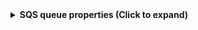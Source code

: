 <details>
<summary><b>SQS queue properties (Click to expand)</b></summary>

| Property | Type | Description | Action Required |
|----------|------|-------------|-----------------|
| `QueueName` | string | The name of the SQS queue | Default |
| `QueueUrl` | string | The URL of the SQS queue | Default |
| `QueueArn` | string | The Amazon Resource Name (ARN) of the SQS queue | Default |
| `ApproximateNumberOfMessages` | number | The approximate number of messages available for retrieval from the queue | Default |
| `ApproximateNumberOfMessagesNotVisible` | number | The approximate number of messages in the queue that are delayed and not available for reading immediately | Default |
| `ApproximateNumberOfMessagesDelayed` | number | The approximate number of messages in the queue that are delayed and not available for reading immediately | Default |
| `CreatedTimestamp` | string | The time when the queue was created (Unix timestamp) | Default |
| `LastModifiedTimestamp` | string | The time when the queue was last changed (Unix timestamp) | Default |
| `VisibilityTimeout` | number | The visibility timeout for the queue in seconds | Default |
| `MaximumMessageSize` | number | The limit of how many bytes a message can contain before Amazon SQS rejects it | Default |
| `MessageRetentionPeriod` | number | The number of seconds for which Amazon SQS retains a message | Default |
| `DelaySeconds` | number | The default delay for a message in the queue in seconds | Default |
| `ReceiveMessageWaitTimeSeconds` | number | The length of time, in seconds, for which a ReceiveMessage action waits for a message to arrive | Default |
| `Policy` | string | The queue's policy | Default |
| `RedrivePolicy` | string | The string that includes the parameters for the dead-letter queue functionality | Default |
| `RedriveAllowPolicy` | string | The string that includes the parameters for the permissions for the dead-letter queue redrive permission | Default |
| `KmsMasterKeyId` | string | The ID of an AWS-managed customer master key (CMK) for Amazon SQS or a custom CMK | Default |
| `KmsDataKeyReusePeriodSeconds` | number | The length of time, in seconds, for which Amazon SQS can reuse a data key to encrypt or decrypt messages before calling AWS KMS again | Default |
| `SqsManagedSseEnabled` | boolean | Returns true if the queue is using SSE-SQS encryption using SQS owned encryption keys | Default |
| `FifoQueue` | boolean | Returns true if the queue is a FIFO queue | Default |
| `ContentBasedDeduplication` | boolean | Returns true if content-based deduplication is enabled for the queue | Default |
| `DeduplicationScope` | string | Specifies whether message deduplication occurs at the message group or queue level | Default |
| `FifoThroughputLimit` | string | Specifies whether the FIFO queue throughput quota applies to the entire queue or per message group | Default |
| `Tags` | object | The tags that have been assigned to the queue | GetQueueTagsAction |

</details>
